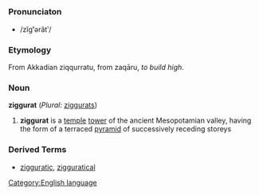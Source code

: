 =={{en}}==
[[Category:English language]]
===Pronunciaton===
*/zĭg'''ʹ'''ərătʹ/
===Etymology===
From Akkadian ziqqurratu, from zaqāru, ''to build high''.<!-- Akkadian needs to be put in native script -->
===Noun===
'''ziggurat''' (''Plural:'' [[ziggurat]]s)
#'''ziggurat ''' is a [[temple]] [[tower]] of the ancient Mesopotamian valley, having the form of a terraced [[pyramid]] of successively receding storeys

===Derived Terms===
*[[zigguratic]], [[zigguratical]]